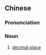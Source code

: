 ==Chinese==
{{zh-forms|s=小数位|type=21}}

===Pronunciation===
{{zh-pron
|m=xiǎoshùwèi,er=2
|cat=n
}}

===Noun===
{{zh-noun}}

# {{lb|zh|mathematics}} [[decimal place]] {{gloss|position of digit to the right of the decimal point}}